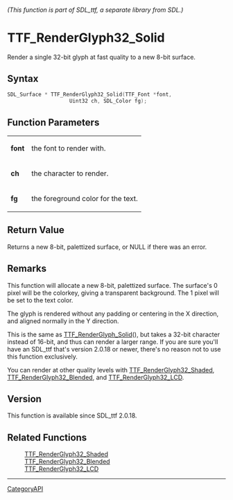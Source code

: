 ====== (This function is part of SDL_ttf, a separate library from SDL.) ======
= TTF_RenderGlyph32_Solid =

Render a single 32-bit glyph at fast quality to a new 8-bit surface.

== Syntax ==

<syntaxhighlight lang='c'>
SDL_Surface * TTF_RenderGlyph32_Solid(TTF_Font *font,
                    Uint32 ch, SDL_Color fg);
</syntaxhighlight>

== Function Parameters ==

{|
|'''font'''
|the font to render with.
|-
|'''ch'''
|the character to render.
|-
|'''fg'''
|the foreground color for the text.
|}

== Return Value ==

Returns a new 8-bit, palettized surface, or NULL if there was an error.

== Remarks ==

This function will allocate a new 8-bit, palettized surface. The surface's
0 pixel will be the colorkey, giving a transparent background. The 1 pixel
will be set to the text color.

The glyph is rendered without any padding or centering in the X direction,
and aligned normally in the Y direction.

This is the same as [[TTF_RenderGlyph_Solid]](), but takes a 32-bit
character instead of 16-bit, and thus can render a larger range. If you are
sure you'll have an SDL_ttf that's version 2.0.18 or newer, there's no
reason not to use this function exclusively.

You can render at other quality levels with [[TTF_RenderGlyph32_Shaded]],
[[TTF_RenderGlyph32_Blended]], and [[TTF_RenderGlyph32_LCD]].

== Version ==

This function is available since SDL_ttf 2.0.18.

== Related Functions ==

:[[TTF_RenderGlyph32_Shaded]]
:[[TTF_RenderGlyph32_Blended]]
:[[TTF_RenderGlyph32_LCD]]

----
[[CategoryAPI]]


